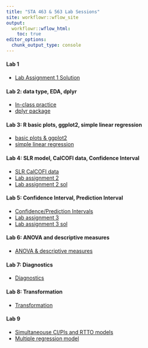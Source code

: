 ```yaml
---
title: "STA 463 & 563 Lab Sessions"
site: workflowr::wflow_site
output:
  workflowr::wflow_html:
    toc: true
editor_options:
  chunk_output_type: console
---
```


#### Lab 1
* [Lab Assignment 1 Solution](lab_assignment1_sol.html)

#### Lab 2: data type, EDA, dplyr
* [In-class practice](lab2_inclass_prac.html)
* [dplyr package](dplyr_prac.html)

#### Lab 3: R basic plots, ggplot2, simple linear regression
* [basic plots & ggplot2](Rplot_ggplot2_prac.html)
* [simple linear regression](slr_prac.html)

#### Lab 4: SLR model, CalCOFI data, Confidence Interval
* [SLR CalCOFI data](slr_calcofi.html)
* [Lab assignment 2](lab_hw2.html)
* [Lab assignment 2 sol](lab_hw2_sol.html) 

#### Lab 5: Confidence Interval, Prediction Interval
* [Confidence/Prediction Intervals](intervals.html)
* [Lab assignment 3](lab_hw3.html)
* [Lab assignment 3 sol](lab_hw3_sol.html)

#### Lab 6: ANOVA and descriptive measures
* [ANOVA & descriptive measures](anova_desc.html)

#### Lab 7: Diagnostics
* [Diagnostics](diagnostics.html)

#### Lab 8: Transformation
* [Transformation](transform.html)

#### Lab 9
* [Simultaneouse CI/PIs and RTTO models](sim_CI_PI_RTTO.html)
* [Multiple regression model](fit_mr.html)

